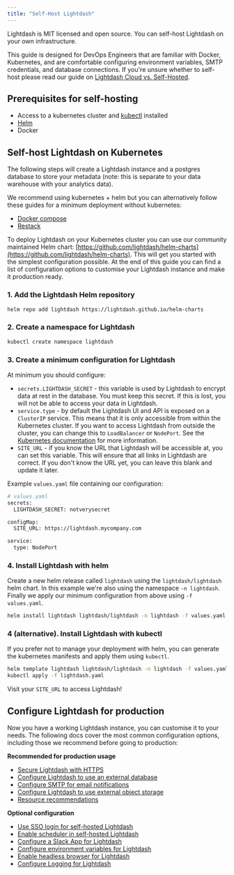 ```yaml
---
title: "Self-Host Lightdash"
---
```


Lightdash is MIT licensed and open source. You can self-host Lightdash on your own infrastructure.

This guide is designed for DevOps Engineers that are familiar with Docker, Kubernetes, and are comfortable configuring environment variables, SMTP credentials, and database connections. If you're unsure whether to self-host please read our guide on [Lightdash Cloud vs. Self-Hosted](/self-host/lightdash-cloud-vs-self-hosted).

## Prerequisites for self-hosting[](#prerequisites-for-self-hosting "Direct link to Prerequisites for self-hosting")

* Access to a kubernetes cluster and [kubectl](https://kubernetes.io/docs/tasks/tools/) installed
* [Helm](https://helm.sh/docs/intro/quickstart/)
* Docker

## Self-host Lightdash on Kubernetes[](#self-host-lightdash-on-kubernetes "Direct link to Self-host Lightdash on Kubernetes")

The following steps will create a Lightdash instance and a postgres database to store your metadata (note: this is separate to your data warehouse with your analytics data).

We recommend using kubernetes + helm but you can alternatively follow these guides for a minimum deployment without kubernetes:

* [Docker compose](/self-host/self-host-lightdash-docker-compose)
* [Restack](/self-host/self-host-lightdash-restack)

To deploy Lightdash on your Kubernetes cluster you can use our community maintained Helm chart: [https://github.com/lightdash/helm-charts](https://github.com/lightdash/helm-charts). This will get you started with the simplest configuration possible. At the end of this guide you can find a list of configuration options to customise your Lightdash instance and make it production ready.

### 1. Add the Lightdash Helm repository[](#1-add-the-lightdash-helm-repository "Direct link to 1. Add the Lightdash Helm repository")

```bash
helm repo add lightdash https://lightdash.github.io/helm-charts
```

### 2. Create a namespace for Lightdash[](#2-create-a-namespace-for-lightdash "Direct link to 2. Create a namespace for Lightdash")

```bash
kubectl create namespace lightdash
```

### 3. Create a minimum configuration for Lightdash[](#3-create-a-minimum-configuration-for-lightdash "Direct link to 3. Create a minimum configuration for Lightdash")

At minimum you should configure:

* `secrets.LIGHTDASH_SECRET` - this variable is used by Lightdash to encrypt data at rest in the database. You must keep this secret. If this is lost, you will not be able to access your data in Lightdash.
* `service.type` - by default the Lightdash UI and API is exposed on a `ClusterIP` service. This means that it is only accessible from within the Kubernetes cluster. If you want to access Lightdash from outside the cluster, you can change this to `LoadBalancer` or `NodePort`. See the [Kubernetes documentation](https://kubernetes.io/docs/concepts/services-networking/service/#publishing-services-service-types) for more information.
* `SITE_URL` - if you know the URL that Lightdash will be accessible at, you can set this variable. This will ensure that all links in Lightdash are correct. If you don't know the URL yet, you can leave this blank and update it later.

Example `values.yaml` file containing our configuration:

```bash
# values.yaml
secrets:
  LIGHTDASH_SECRET: notverysecret

configMap:
  SITE_URL: https://lightdash.mycompany.com

service:
  type: NodePort
```

### 4\. Install Lightdash with helm[](#4-install-lightdash-with-helm "Direct link to 4. Install Lightdash with helm")

Create a new helm release called `lightdash` using the `lightdash/lightdash` helm chart. In this example we're also using the namespace `-n lightdash`. Finally we apply our minimum configuration from above using `-f values.yaml`.

```bash
helm install lightdash lightdash/lightdash -n lightdash -f values.yaml
```

### 4 (alternative). Install Lightdash with kubectl[](#4-alternative-install-lightdash-with-kubectl "Direct link to 4 (alternative). Install Lightdash with kubectl")

If you prefer not to manage your deployment with helm, you can generate the kubernetes manifests and apply them using `kubectl`.

```bash
helm template lightdash lightdash/lightdash -n lightdash -f values.yaml > lightdash.yaml
kubectl apply -f lightdash.yaml
```

Visit your `SITE_URL` to access Lightdash!

## Configure Lightdash for production[](#configure-lightdash-for-production "Direct link to Configure Lightdash for production")

Now you have a working Lightdash instance, you can customise it to your needs. The following docs cover the most common configuration options, including those we recommend before going to production:

**Recommended for production usage**

* [Secure Lightdash with HTTPS](/self-host/customize-deployment/secure-lightdash-with-https)
* [Configure Lightdash to use an external database](/self-host/customize-deployment/configure-lightdash-to-use-an-external-database)
* [Configure SMTP for email notifications](/self-host/customize-deployment/configure-smtp-for-lightdash-email-notifications)
* [Configure Lightdash to use external object storage](/self-host/customize-deployment/configure-lightdash-to-use-external-object-storage)
* [Resource recommendations](/self-host/customize-deployment/recommended-resources/)

**Optional configuration**

* [Use SSO login for self-hosted Lightdash](/self-host/customize-deployment/use-sso-login-for-self-hosted-lightdash)
* [Enable scheduler in self-hosted Lightdash](/self-host/customize-deployment/enable-scheduler-in-self-hosted-lightdash)
* [Configure a Slack App for Lightdash](/self-host/customize-deployment/configure-a-slack-app-for-lightdash)
* [Configure environment variables for Lightdash](/self-host/customize-deployment/environment-variables)
* [Enable headless browser for Lightdash](/self-host/customize-deployment/enable-headless-browser-for-lightdash)
* [Configure Logging for Lightdash](/self-host/customize-deployment/configure-logging-for-lightdash)
